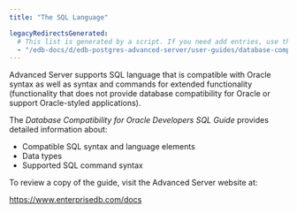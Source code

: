 ```yaml
---
title: "The SQL Language"

legacyRedirectsGenerated:
  # This list is generated by a script. If you need add entries, use the `legacyRedirects` key.
  - "/edb-docs/d/edb-postgres-advanced-server/user-guides/database-compatibility-for-oracle-developers-guide/13/the_sql_language.html"
---
```


<div id="the_sql_language" class="registered_link"></div>

Advanced Server supports SQL language that is compatible with Oracle syntax as well as syntax and commands for extended functionality (functionality that does not provide database compatibility for Oracle or support Oracle-styled applications).

The *Database Compatibility for Oracle Developers SQL Guide* provides detailed information about:

-   Compatible SQL syntax and language elements
-   Data types
-   Supported SQL command syntax

To review a copy of the guide, visit the Advanced Server website at:

<https://www.enterprisedb.com/docs>
